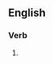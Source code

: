 ==English==

===Verb===
{{head|en|present participle}}

# {{present participle of|superscribe|lang=en|nocat=1}}